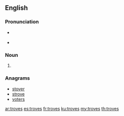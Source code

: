 ==English==

===Pronunciation===
* {{a|RP}} {{IPA|/tɹəʊvz/|lang=en}}
* {{a|GenAm}} {{IPA|/tɹoʊvz/|lang=en}}

===Noun===
{{head|en|noun plural form}}

# {{plural of|trove|lang=en}}

===Anagrams===
* [[stover#English|stover]]
* [[strove#English|strove]]
* [[voters#English|voters]]

[[ar:troves]]
[[es:troves]]
[[fr:troves]]
[[ku:troves]]
[[my:troves]]
[[th:troves]]